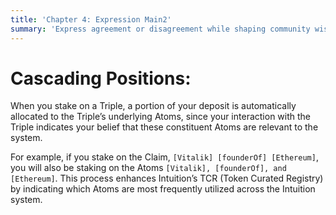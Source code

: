 ```yaml
---
title: 'Chapter 4: Expression Main2'
summary: 'Express agreement or disagreement while shaping community wisdom.'
---
```


# Cascading Positions:

When you stake on a Triple, a portion of your deposit is automatically allocated to the Triple’s underlying Atoms, since your interaction with the Triple indicates your belief that these constituent Atoms are relevant to the system.

For example, if you stake on the Claim, `[Vitalik] [founderOf] [Ethereum]`, you will also be staking on the Atoms `[Vitalik], [founderOf], and [Ethereum]`. This process enhances Intuition’s TCR (Token Curated Registry) by indicating which Atoms are most frequently utilized across the Intuition system.
